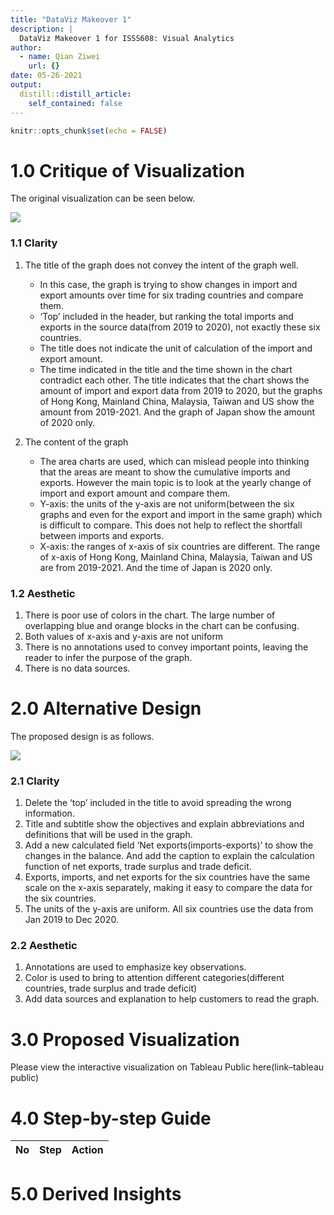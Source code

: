 ```yaml
---
title: "DataViz Makeover 1"
description: |
  DataViz Makeover 1 for ISSS608: Visual Analytics
author:
  - name: Qian Ziwei
    url: {}
date: 05-26-2021
output:
  distill::distill_article:
    self_contained: false
---
```



```r
knitr::opts_chunk$set(echo = FALSE)
```

# 1.0 Critique of Visualization
The original visualization can be seen below.

![](img/img27.PNG)

### 1.1 Clarity
1. The title of the graph does not convey the intent of the graph well.

    + In this case, the graph is trying to show changes in import and export amounts over time for six trading countries and compare them.
    + 'Top' included in the header, but ranking the total imports and exports in the source data(from 2019 to 2020), not exactly these six countries. 
    + The title does not indicate the unit of calculation of the import and export amount.
    + The time indicated in the title and the time shown in the chart contradict each other. The title indicates that the chart shows the amount of import and export data from 2019 to 2020, but the graphs of Hong Kong, Mainland China, Malaysia, Taiwan and US show the amount from 2019-2021. And the graph of Japan show the amount of 2020 only.
    
2. The content of the graph

    + The area charts are used, which can mislead people into thinking that the areas are meant to show the cumulative imports and exports. However the main topic is to look at the yearly change of import and export amount and compare them.
    + Y-axis: the units of the y-axis are not uniform(between the six graphs and even for the export and import in the same graph) which is difficult to compare. This does not help to reflect the shortfall between imports and exports.
    + X-axis: the ranges of x-axis of six countries are different. The range of x-axis of Hong Kong, Mainland China, Malaysia, Taiwan and US are from 2019-2021. And the time of Japan is 2020 only.
    
### 1.2 Aesthetic
1. There is poor use of colors in the chart. The large number of overlapping blue and orange blocks in the chart can be confusing.
2. Both values of x-axis and y-axis are not uniform
3. There is no annotations used to convey important points, leaving the reader to infer the purpose of the graph.
4. There is no data sources.

# 2.0 Alternative Design
The proposed design is as follows.

![](img/img0_LI.jpg)

### 2.1 Clarity
1. Delete the 'top' included in the title to avoid spreading the wrong information. 
2. Title and subtitle show the objectives and explain abbreviations and definitions that will be used in the graph. 
3. Add a new calculated field 'Net exports(imports-exports)' to show the changes in the balance. And add the caption to explain the calculation function of net exports, trade surplus and trade deficit.
4. Exports, imports, and net exports for the six countries have the same scale on the x-axis separately, making it easy to compare the data for the six countries.
5. The units of the y-axis are uniform. All six countries use the data from Jan 2019 to Dec 2020.

### 2.2 Aesthetic
1. Annotations are used to emphasize key observations. 
2. Color is used to bring to attention different categories(different countries, trade surplus and trade deficit)
3. Add data sources and explanation to help customers to read the graph.

# 3.0 Proposed Visualization
Please view the interactive visualization on Tableau Public here(link--tableau public)

# 4.0 Step-by-step Guide
No|Step      |Action
--|----------|---------------------------------------
# 5.0 Derived Insights



